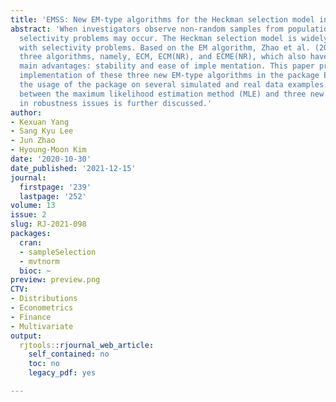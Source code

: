 ```yaml
---
title: 'EMSS: New EM-type algorithms for the Heckman selection model in R'
abstract: 'When investigators observe non-random samples from populations, sample
  selectivity problems may occur. The Heckman selection model is widely used to deal
  with selectivity problems. Based on the EM algorithm, Zhao et al. (2020) developed
  three algorithms, namely, ECM, ECM(NR), and ECME(NR), which also have the EM algorithm’s
  main advantages: stability and ease of imple mentation. This paper provides the
  implementation of these three new EM-type algorithms in the package EMSS and illustrates
  the usage of the package on several simulated and real data examples. The comparison
  between the maximum likelihood estimation method (MLE) and three new EM-type algorithms
  in robustness issues is further discussed.'
author:
- Kexuan Yang
- Sang Kyu Lee
- Jun Zhao
- Hyoung-Moon Kim
date: '2020-10-30'
date_published: '2021-12-15'
journal:
  firstpage: '239'
  lastpage: '252'
volume: 13
issue: 2
slug: RJ-2021-098
packages:
  cran:
  - sampleSelection
  - mvtnorm
  bioc: ~
preview: preview.png
CTV:
- Distributions
- Econometrics
- Finance
- Multivariate
output:
  rjtools::rjournal_web_article:
    self_contained: no
    toc: no
    legacy_pdf: yes

---
```

